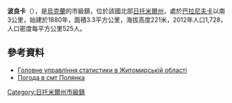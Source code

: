 {{No footnotes|time=2015-09-16T14:48:17+00:00}}
{{coord|50|15|24|N|27|41|12|E|scale:30000|display=title}}

'''波良卡'''（{{lang-uk|Полянка}}），是[[烏克蘭|烏克蘭]]的市級鎮，位於該國北部[[日托米爾州|日托米爾州]]，處於[[巴拉尼夫卡|巴拉尼夫卡]]以南3公里，始建於1880年，面積3.3平方公里，海拔高度221米，2012年人口1,728，人口密度每平方公里525人。

==參考資料==
*[https://web.archive.org/web/20160303193304/http://www.zt.ukrstat.gov.ua/Vupuski/11_12/chicl.zip Головне управління статистики в Житомирській області]
* [http://weather.in.ua/ua/zhitomirskaja/21225 Погода в смт Полянка] {{Wayback|url=http://weather.in.ua/ua/zhitomirskaja/21225 |date=20180701222330 }}

{{DEFAULTSORT:Полянка}}
[[Category:日托米爾州市級鎮|Category:日托米爾州市級鎮]]


{{Zhytomyr-geo-stub}}